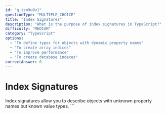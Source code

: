 ```yaml
---
id: "q_tsm9u0v1"
questionType: "MULTIPLE_CHOICE"
title: "Index Signatures"
description: "What is the purpose of index signatures in TypeScript?"
difficulty: "MEDIUM"
category: "TypeScript"
options:
  - "To define types for objects with dynamic property names"
  - "To create array indices"
  - "To improve performance"
  - "To create database indexes"
correctAnswer: 0
---
```


# Index Signatures

Index signatures allow you to describe objects with unknown property names but known value types.
\`\`\`
